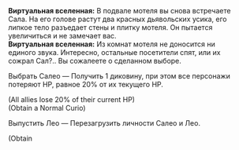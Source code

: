 {{Диалог Начало}}
:'''Виртуальная вселенная:''' В подвале мотеля вы снова встречаете Сала. На его голове растут два красных дьявольских усика, его липкое тело разъедает стены и плитку мотеля. Он пытается увеличиться и не замечает вас.
:'''Виртуальная вселенная:''' Из комнат мотеля не доносится ни единого звука. Интересно, остальные посетители спят, или их сожрал Сал?.. Вы сожалеете о сделанном выборе.
:{{Диалог|Звезда}} Выбрать Салео &mdash; Получить 1 диковину, при этом все персонажи потеряют НР, равное 20% от их текущего НР.
:;(All allies lose 20% of their current HP)
:;(Obtain a Normal Curio)
:{{Диалог|Звезда}} Выпустить Лео &mdash; Перезагрузить личности Салео и Лео.
:;(Obtain {{Предмет|Космические фрагменты|20|x=100}}
{{Диалог Конец}}